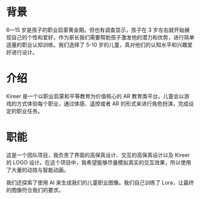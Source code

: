 # 背景

6—15 岁是孩子的职业启蒙黄金期。但也有调查显示，孩子在 3 岁左右就开始展现自己的个性和爱好，作为家长我们需要帮助孩子激发他的潜力和优势，进行简单适量的职业认知训练。我们选择了 5-10 岁的儿童，真对他们的认知水平和兴趣爱好进行设计。

# 介绍

Kireer 是一个以职业启蒙和平等教育为价值核心的 AR 教育类平台。儿童会以游戏的方式体验每个职业，通过体感、遥控或者 AR 的形式来进行角色扮演，完成设定的职业任务。

# 职能

这是一个团队项目，我负责了界面的高保真设计、交互的高保真设计以及 Kireer 的 LOGO 设计。在这个项目中，我希望能够尽量模拟真实的交互效果，所以使用了大量的动效与智能动画。

我们还探索了使用 AI 来生成我们的儿童职业图像。我们自己训练了 Lora，让最终的图像符合我们的要求。
